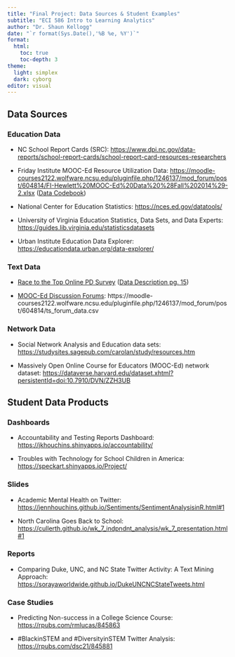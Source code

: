 ```yaml
---
title: "Final Project: Data Sources & Student Examples"
subtitle: "ECI 586 Intro to Learning Analytics"
author: "Dr. Shaun Kellogg"
date: "`r format(Sys.Date(),'%B %e, %Y')`"
format:
  html:
    toc: true
    toc-depth: 3
theme:
  light: simplex
  dark: cyborg
editor: visual
---
```


## Data Sources

### Education Data

-   NC School Report Cards (SRC): <https://www.dpi.nc.gov/data-reports/school-report-cards/school-report-card-resources-researchers>

-   Friday Institute MOOC-Ed Resource Utilization Data: <https://moodle-courses2122.wolfware.ncsu.edu/pluginfile.php/1246137/mod_forum/post/604814/FI-Hewlett%20MOOC-Ed%20Data%20%28Fall%202014%29-2.xlsx> ([Data Codebook](https://moodle-courses2122.wolfware.ncsu.edu/pluginfile.php/1246137/mod_forum/post/604814/MOOC-Ed%20Data%20Set%202%20Description.docx))

-   National Center for Education Statistics: <https://nces.ed.gov/datatools/>

-   University of Virginia Education Statistics, Data Sets, and Data Experts: <https://guides.lib.virginia.edu/statisticsdatasets>

-   Urban Institute Education Data Explorer: <https://educationdata.urban.org/data-explorer/>

### Text Data

-   [Race to the Top Online PD Survey](https://moodle-courses2122.wolfware.ncsu.edu/pluginfile.php/1246137/mod_forum/post/604814/opd_survey.csv) ([Data Description pg. 15](https://moodle-courses2122.wolfware.ncsu.edu/pluginfile.php/1246137/mod_forum/post/604814/0%20-%20OPD_Y1_FINAL_11_9_12%20copy.jpg))

-   [MOOC-Ed Discussion Forums](https://moodle-courses2122.wolfware.ncsu.edu/pluginfile.php/1246137/mod_forum/post/604814/ts_forum_data.csv): https://moodle-courses2122.wolfware.ncsu.edu/pluginfile.php/1246137/mod_forum/post/604814/ts_forum_data.csv

### Network Data

-   Social Network Analysis and Education data sets: <https://studysites.sagepub.com/carolan/study/resources.htm>

-   Massively Open Online Course for Educators (MOOC-Ed) network dataset: <https://dataverse.harvard.edu/dataset.xhtml?persistentId=doi:10.7910/DVN/ZZH3UB>

## Student Data Products

### Dashboards

-   Accountability and Testing Reports Dashboard: <https://jkhouchins.shinyapps.io/accountability/>

-   Troubles with Technology for School Children in America: <https://speckart.shinyapps.io/Project/>

### Slides

-   Academic Mental Health on Twitter: <https://jennhouchins.github.io/Sentiments/SentimentAnalysisinR.html#1>

-   North Carolina Goes Back to School: <https://cullerth.github.io/wk_7_indpndnt_analysis/wk_7_presentation.html#1>

### Reports

-   Comparing Duke, UNC, and NC State Twitter Activity: A Text Mining Approach: <https://sorayaworldwide.github.io/DukeUNCNCStateTweets.html>

### Case Studies

-   Predicting Non-success in a College Science Course: <https://rpubs.com/rmlucas/845863>

-   #BlackinSTEM and #DiversityinSTEM Twitter Analysis: <https://rpubs.com/dsc21/845881>
